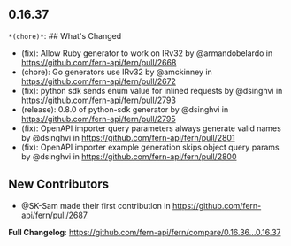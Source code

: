 ## 0.16.37
`*(chore)*`: ## What's Changed
* (fix): Allow Ruby generator to work on IRv32 by @armandobelardo in https://github.com/fern-api/fern/pull/2668
* (chore): Go generators use IRv32 by @amckinney in https://github.com/fern-api/fern/pull/2672
* (fix): python sdk sends enum value for inlined requests by @dsinghvi in https://github.com/fern-api/fern/pull/2793
* (release): 0.8.0 of python-sdk generator by @dsinghvi in https://github.com/fern-api/fern/pull/2795
* (fix): OpenAPI importer query parameters always generate valid names by @dsinghvi in https://github.com/fern-api/fern/pull/2801
* (fix): OpenAPI importer example generation skips object query params by @dsinghvi in https://github.com/fern-api/fern/pull/2800

## New Contributors
* @SK-Sam made their first contribution in https://github.com/fern-api/fern/pull/2687

**Full Changelog**: https://github.com/fern-api/fern/compare/0.16.36...0.16.37

